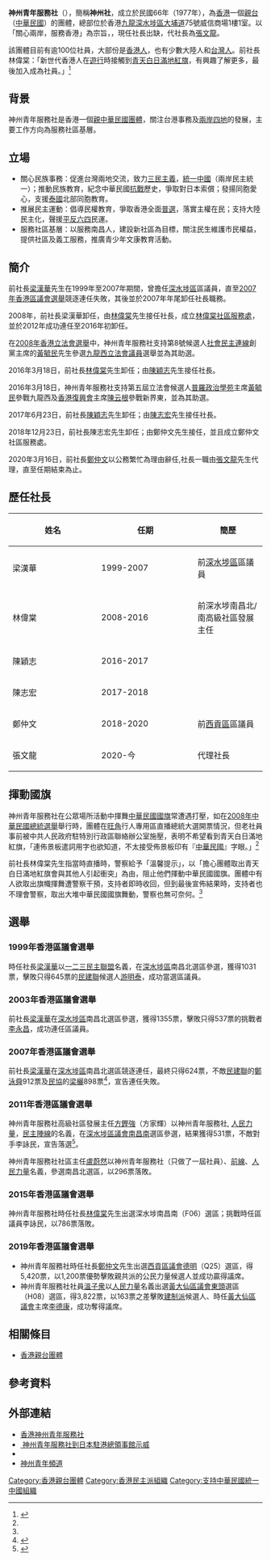 {{香港政黨表
|中文名稱=神州青年服務社
|英文名稱=China Youth Service & Recreation Center
|黨徽文件名 = 
|色彩編碼=green
|頭銜1=代社長
|姓名1=[[張文龍_(國民黨)|張文龍]]
|創立=民國66年（1977年）
|總部={{HKG}}[[深水埗區|深水埗區]][[大埔道|大埔道]]75-75A號威信大廈商場1樓101室
|社員人數= 99
|象徵顏色= {{colorbox|#003686}} 藍、{{colorbox|#fff}} 白、{{colorbox|#d7000f}} 紅
|政黨口號=關心·服務
|立法會議席={{Infobox political party/seats|0|70|hex=blue}}
|區議會議席={{Infobox political party/seats|0|458|hex=blue}}
|政治派系=[[民主派_(香港)|民主派]]<br />[[香港親台團體|親台團體]]
|意識形態= [[中國民族主義|中國民族主義]]<br>[[三民主義|三民主義]]<br>[[社會保守主義|社會保守主義]]<br>反對[[香港獨立|香港獨立]]
|政治立場= [[右翼|右翼]]
|網站=http://www.chinayouth.org.hk/
}}

'''神州青年服務社'''（{{lang-en|China Youth Service & Recreation Center}}），簡稱'''神州社'''，成立於民國66年（1977年），為[[香港|香港]]一個[[香港親台團體|親台]]（[[中華民國|中華民國]]）的團體，總部位於香港[[九龍|九龍]][[深水埗區|深水埗區]][[大埔道|大埔道]]75號威信商場1樓1室。以「關心兩岸，服務香港」為宗旨，，現任社長出缺，代社長為[[張文龍_(國民黨)|張文龍]]。

該團體目前有逾100位社員，大部份是[[香港人|香港人]]，也有少數大陸人和[[台灣人|台灣人]]。前社長林偉棠：「新世代香港人在[[遊行|遊行]]時接觸到[[青天白日滿地紅旗|青天白日滿地紅旗]]，有興趣了解更多，最後加入成為社員。」<ref name="apple20160116">{{cite news|title=【黃安之亂】港親台團體揮青天白日旗也受干預 商討反撃行動|url=http://hk.apple.nextmedia.com/realtime/news/20160116/54653956|accessdate=2016-01-16|agency=蘋果日報 (香港)|date=2016-01-16|archive-date=2016-02-22|archive-url=https://web.archive.org/web/20160222042320/http://hk.apple.nextmedia.com/realtime/news/20160116/54653956|dead-url=no}}</ref>

==背景==
神州青年服務社是香港一個[[親中華民國派|親中華民國團體]]，關注台港事務及[[兩岸四地|兩岸四地]]的發展，主要工作方向為服務社區基層。

==立場==
*關心民族事務：促進台灣兩地交流，致力[[三民主義|三民主義]]，[[中國統一|統一中國]]（兩岸民主統一）；推動民族教育，紀念中華民國[[抗日戰爭|抗戰]]歷史，爭取對日本索償；發揚同胞愛心，支援[[泰國|泰國]]北部同胞教育。
*推展民主運動：倡導民權教育，爭取香港全面[[普選|普選]]，落實主權在民；支持大陸民主化，聲援[[平反六四|平反六四]]民運。
*服務社區基層：以服務南昌人，建設新社區為目標，關注民生維護市民權益，提供社區及義工服務，推廣青少年文康教育活動。

==簡介==
前社長[[梁漢華|梁漢華]]先生在1999年至2007年期間，曾擔任[[深水埗區|深水埗區]]區議員，直至[[2007年香港區議會選舉|2007年香港區議會選舉]]競逐連任失敗，其後並於2007年年尾卸任社長職務。

2008年，前社長梁漢華卸任，由[[林偉棠|林偉棠]]先生接任社長，成立[[林偉棠社區服務處|林偉棠社區服務處]]，並於2012年成功連任至2016年初卸任。

在[[2008年香港立法會選舉|2008年香港立法會選舉]]中，神州青年服務社支持第8號候選人[[社會民主連線|社會民主連線]]創黨主席的[[黃毓民|黃毓民]]先生參選[[九龍西|九龍西]][[香港特別行政區立法會|立法會議員]]選舉並為其助選。

2016年3月18日，前社長[[林偉棠|林偉棠]]先生卸任；由[[陳穎志|陳穎志]]先生接任社長。

2016年3月18日，神州青年服務社支持第五屆立法會候選人[[普羅政治學苑|普羅政治學苑]]主席[[黃毓民|黃毓民]]參戰九龍西及[[香港復興會|香港復興會]]主席[[陳云根|陳云根]]參戰新界東，並為其助選。

2017年6月23日，前社長[[陳穎志|陳穎志]]先生卸任；由[[陳志宏(香港)|陳志宏]]先生接任社長。

2018年12月23日，前社長陳志宏先生卸任；由鄭仲文先生接任，並且成立鄭仲文社區服務處。

2020年3月16日，前社長[[鄭仲文|鄭仲文]]以公務繁忙為理由辭任,社長一職由[[張文龍_(國民黨)|張文龍]]先生代理，直至任期結束為止。

==歷任社長==

{|class=wikitable
! width=160px|姓名 !! width=175px|任期 !! 簡歷
|-
|梁漢華
|1999-2007
|前[[深水埗區|深水埗區]]區議員
|-
|林偉棠
|2008-2016
|前深水埗南昌北/南高級社區發展主任
|-
|陳穎志
|2016-2017
|
|-
|陳志宏
|2017-2018
|
|-
|鄭仲文
|2018-2020
|前[[西貢區|西貢區]]區議員
|-
|張文龍
|2020-今
|代理社長
|}

==揮動國旗==
神州青年服務社在公眾場所活動中揮舞[[中華民國國旗|中華民國國旗]]常遭遇打壓，如在[[2008年中華民國總統選舉|2008年中華民國總統選舉]]舉行時，團體在[[旺角|旺角]]行人專用區直播總統大選開票情況，但老社員事前被中共人民政府駐特別行政區聯絡辦公室施壓，表明不希望看到青天白日滿地紅旗，「連佈景板遣詞用字也欲知道，不太接受佈景板印有『[[中華民國|中華民國]]』字眼。」<ref name="apple20160116"/>

前社長林偉棠先生指當時直播時，警察給予「溫馨提示」，以「擔心團體取出青天白日滿地紅旗會與其他人引起衝突」為由，阻止他們揮動中華民國國旗。團體中有人欲取出旗幟揮舞遭警察干預，支持者即時收回，但到最後宣佈結果時，支持者也不理會警察，取出大堆中華民國國旗舞動，警察也無可奈何。<ref name="apple20160116"/>

==選舉==
===1999年香港區議會選舉===
{{main|1999年香港區議會選舉}}
時任社長[[梁漢華|梁漢華]]以[[一二三民主聯盟|一二三民主聯盟]]名義，在[[深水埗區|深水埗區]]南昌北選區參選，獲得1031票，擊敗只得645票的[[民建聯|民建聯]]候選人[[游明泰|游明泰]]，成功當選區議員。

===2003年香港區議會選舉===
{{main|2003年香港區議會選舉}}
前社長[[梁漢華|梁漢華]]在[[深水埗區|深水埗區]]南昌北選區參選，獲得1355票，擊敗只得537票的挑戰者[[李永昌|李永昌]]，成功連任區議員。

===2007年香港區議會選舉===
{{main|2007年香港區議會選舉}}
前社長[[梁漢華|梁漢華]]在[[深水埗區|深水埗區]]南昌北選區競逐連任，最終只得624票，不敵[[民建聯|民建聯]]的[[鄭泳舜|鄭泳舜]]912票及[[民協|民協]]的[[梁欐|梁欐]]898票<ref>{{Cite web |url=http://www.elections.gov.hk/dc2007/chi/results_sham_shui_po.html |title=2007年區議會選舉深水埗區選舉結果 |access-date=2013-01-07 |archive-date=2007-11-20 |archive-url=https://web.archive.org/web/20071120063808/http://www.elections.gov.hk/dc2007/chi/results_sham_shui_po.html |dead-url=no }}</ref>，宣告連任失敗。

===2011年香港區議會選舉===
{{main|2011年香港區議會選舉}}
神州青年服務社高級社區發展主任[[方鏗強|方鏗強]]（方家輝）以神州青年服務社, [[人民力量|人民力量]]，[[民主陣線_(香港)|民主陣線]]的名義，在[[深水埗區議會|深水埗區議會]][[南昌南|南昌南]]選區參選，結果獲得531票，不敵對手李詠民，宣告落選<ref>{{Cite web |url=http://www.elections.gov.hk/dc2011/chi/results_sham_shui_po.html |title=2011年區議會深水埗區選舉結果 |accessdate=2013-01-07 |archive-date=2011-12-19 |archive-url=https://web.archive.org/web/20111219070134/http://www.elections.gov.hk/dc2011/chi/results_sham_shui_po.html |dead-url=no }}</ref>。

神州青年服務社社區主任[[盧蔚然|盧蔚然]]以神州青年服務社（只做了一屆社員）、[[前綫_(政黨)|前線]]、[[人民力量|人民力量]]名義，參選南昌北選區，以296票落敗。

===2015年香港區議會選舉===
{{main|2015年香港區議會選舉}}
神州青年服務社時任社長[[林偉棠|林偉棠]]先生出選深水埗南昌南（F06）選區；挑戰時任區議員李詠民，以786票落敗。

===2019年香港區議會選舉===
{{main|2019年香港區議會選舉}}
*神州青年服務社時任社長[[鄭仲文|鄭仲文]]先生出選[[西貢區議會|西貢區議會]][[德明_(選區)|德明]]（Q25）選區，得5,420票，以1,200票優勢擊敗親共派的公民力量候選人並成功贏得議席。
*神州青年服務社社員[[溫子衆|溫子衆]]以[[人民力量|人民力量]]名義出選[[黃大仙區議會|黃大仙區議會]][[東頭_(選區)|東頭]]選區（H08）選區，得3,822票，以163票之差擊敗[[建制派_(香港)|建制派]]候選人、時任[[黃大仙區議會|黃大仙區議會]]主席[[李德康|李德康]]，成功奪得議席。

==相關條目==
*[[香港親台團體|香港親台團體]]

==參考資料==
{{reflist}}

==外部連結==
* [http://www.chinayouth.org.hk/ 香港神州青年服務社] {{Wayback|url=http://www.chinayouth.org.hk/ |date=20141218133114 }}
* [http://rthk.hk/rthk/news/expressnews/20110918/news_20110918_55_784928.htm  神州青年服務社到日本駐港總領事館示威]
* {{facebook|CYSRC}}
* [https://www.facebook.com/%E7%A5%9E%E5%B7%9E%E9%9D%92%E5%B9%B4%E9%A0%BB%E9%81%93-102360638146765/ 神州青年頻道] {{Wayback|url=https://www.facebook.com/%E7%A5%9E%E5%B7%9E%E9%9D%92%E5%B9%B4%E9%A0%BB%E9%81%93-102360638146765/ |date=20200811075847 }}
{{香港政黨}}

[[Category:香港親台團體|Category:香港親台團體]]
[[Category:香港民主派組織|Category:香港民主派組織]]
[[Category:支持中華民國統一中國組織|Category:支持中華民國統一中國組織]]